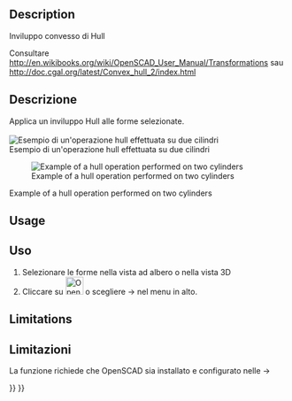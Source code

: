 <languages/>

<div class="mw-translate-fuzzy">
{{Docnav/it|[[OpenSCAD_MeshBoolean/it|Booleane su Mesh]]|[[OpenSCAD_Minkowski/it|Minkowski]]|[[OpenSCAD_Workbench/it|OpenSCAD]]|IconL=OpenSCAD_MeshBoolean.png|IconC=OpenSCADWorkbench.svg|IconR=OpenSCAD_Minkowski.png}}
</div>

<div class="mw-translate-fuzzy">
{{GuiCommand/it|Name=OpenSCAD Hull|Name/it=Hull|MenuLocation=OpenSCAD → Hull‏‎||Workbenches=[[OpenSCAD_Workbench/it|OpenSCAD]]|Shortcut=|SeeAlso=}}
</div>

<div lang="en" dir="ltr" class="mw-content-ltr">
==Description==
</div> 

<div class="mw-translate-fuzzy">
Inviluppo convesso di Hull

Consultare http://en.wikibooks.org/wiki/OpenSCAD_User_Manual/Transformations sau http://doc.cgal.org/latest/Convex_hull_2/index.html

==Descrizione==
Applica un inviluppo Hull alle forme selezionate.
<br />
<br />
[[Image:Hull_example.jpg|Esempio di un'operazione hull effettuata su due cilindri]]
<br />
Esempio di un'operazione hull effettuata su due cilindri
</div>

<div lang="en" dir="ltr" class="mw-content-ltr">
[[Image:Hull_example.jpg|Example of a hull operation performed on two cylinders]]
</div>

<div lang="en" dir="ltr" class="mw-content-ltr">
Example of a hull operation performed on two cylinders
</div>

<div lang="en" dir="ltr" class="mw-content-ltr">
==Usage==
</div> 

<div class="mw-translate-fuzzy">
==Uso==
#Selezionare le forme nella vista ad albero o nella vista 3D
#Cliccare su [[Image:OpenSCAD_Hull.png|32px]] o scegliere {{KEY| OpenSCAD}}  →  {{KEY|[[Image:OpenSCAD_Hull.png|32px]] Hull}} nel menu in alto.
</div>

<div lang="en" dir="ltr" class="mw-content-ltr">
==Limitations==
</div> 

<div class="mw-translate-fuzzy">
==Limitazioni==
La funzione richiede che OpenSCAD sia installato e configurato nelle {{KEY|Modifica}}  → {{KEY| Preferenze}}
<br />
</div>


<div class="mw-translate-fuzzy">
{{Docnav/it|[[OpenSCAD_MeshBoolean/it|Booleane su Mesh]]|[[OpenSCAD_Minkowski/it|Minkowski]]|[[OpenSCAD_Workbench/it|OpenSCAD]]|IconL=OpenSCAD_MeshBoolean.png|IconC=OpenSCADWorkbench.svg|IconR=OpenSCAD_Minkowski.png}}
</div>

{{OpenSCAD_Tools_navi{{#translation:}}}}
{{Userdocnavi{{#translation:}}}}